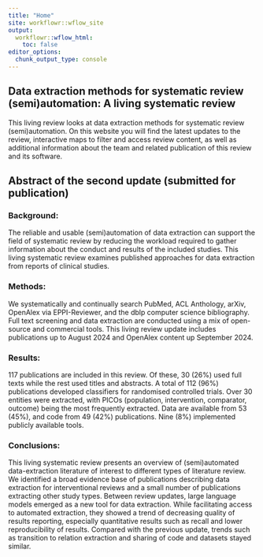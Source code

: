 ```yaml
---
title: "Home"
site: workflowr::wflow_site
output:
  workflowr::wflow_html:
    toc: false
editor_options:
  chunk_output_type: console
---
```


## Data extraction methods for systematic review (semi)automation: A living systematic review

This living review looks at data extraction methods for systematic review (semi)automation. On this website you will find the latest updates to the review, interactive maps to filter and access review content, as well as additional information about the team and related publication of this review and its software.


## Abstract of the second update (submitted for publication)

### Background: 
The reliable and usable (semi)automation of data extraction can support the field of systematic review by reducing the workload required to gather information about the conduct and results of the included studies. This living systematic review examines published approaches for data extraction from reports of clinical studies. 

### Methods: 
We systematically and continually search PubMed, ACL Anthology, arXiv, OpenAlex via EPPI-Reviewer, and the dblp computer science bibliography. Full text screening and data extraction are conducted using a mix of open-source and commercial tools. This living review update includes publications up to August 2024 and OpenAlex content up September 2024. 

### Results: 
117 publications are included in this review. Of these, 30 (26%) used full texts while the rest used titles and abstracts. A total of 112 (96%) publications developed classifiers for randomised controlled trials. Over 30 entities were extracted, with PICOs (population, intervention, comparator, outcome) being the most frequently extracted. Data are available from 53 (45%), and code from 49 (42%) publications. Nine (8%) implemented publicly available tools. 

### Conclusions: 
This living systematic review presents an overview of (semi)automated data-extraction literature of interest to different types of literature review. We identified a broad evidence base of publications describing data extraction for interventional reviews and a small number of publications extracting other study types. Between review updates, large language models emerged as a new tool for data extraction. While facilitating access to automated extraction, they showed a trend of decreasing quality of results reporting, especially quantitative results such as recall and lower reproducibility of results. Compared with the previous update, trends such as transition to relation extraction and sharing of code and datasets stayed similar.


 
